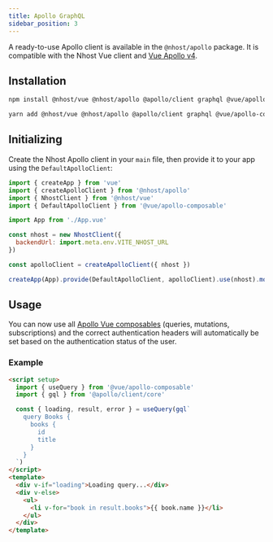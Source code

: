 ```yaml
---
title: Apollo GraphQL
sidebar_position: 3
---
```



A ready-to-use Apollo client is available in the `@nhost/apollo` package. It is compatible with the Nhost Vue client and [Vue Apollo v4](https://v4.apollo.vuejs.org/).

## Installation

<Tabs groupId="package-manager">
  <TabItem value="npm" label="npm" default>

```bash
npm install @nhost/vue @nhost/apollo @apollo/client graphql @vue/apollo-composable
```

  </TabItem>
  <TabItem value="yarn" label="Yarn">

```bash
yarn add @nhost/vue @nhost/apollo @apollo/client graphql @vue/apollo-composable
```

  </TabItem>
</Tabs>

## Initializing

Create the Nhost Apollo client in your `main` file, then provide it to your app using the `DefaultApolloClient`:

```js title=src/main.js
import { createApp } from 'vue'
import { createApolloClient } from '@nhost/apollo'
import { NhostClient } from '@nhost/vue'
import { DefaultApolloClient } from '@vue/apollo-composable'

import App from './App.vue'

const nhost = new NhostClient({
  backendUrl: import.meta.env.VITE_NHOST_URL
})

const apolloClient = createApolloClient({ nhost })

createApp(App).provide(DefaultApolloClient, apolloClient).use(nhost).mount('#app')
```

## Usage

You can now use all [Apollo Vue composables](https://v4.apollo.vuejs.org/guide-composable/) (queries, mutations, subscriptions) and the correct authentication headers will automatically be set based on the authentication status of the user.

### Example

```html
<script setup>
  import { useQuery } from '@vue/apollo-composable'
  import { gql } from '@apollo/client/core'

  const { loading, result, error } = useQuery(gql`
    query Books {
      books {
        id
        title
      }
    }
  `)
</script>
<template>
  <div v-if="loading">Loading query...</div>
  <div v-else>
    <ul>
      <li v-for="book in result.books">{{ book.name }}</li>
    </ul>
  </div>
</template>
```
